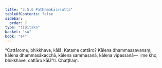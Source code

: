 ```yaml
---
title: "3.5.6 Paṭhamakālasutta"
tableOfContents: false
sidebar:
  order: 7
type: "tipitaka"
basket: "su"
book: "a4"
---
```



<DynamicBreadcrumb />

<Division number="146" book="a4">

<Paragraph number="892" book="a4">
“Cattārome, bhikkhave, kālā. Katame cattāro? Kālena dhammassavanaṃ, kālena dhammasākacchā, kālena sammasanā, kālena vipassanā—  ime kho, bhikkhave, cattāro kālā”ti.

</Paragraph>
</Division>

<Paragraph number="893" type="center" book="a4">
Chaṭṭhaṃ.
</Paragraph>